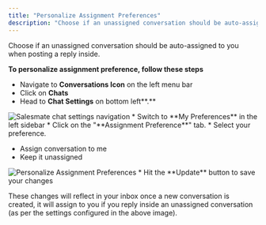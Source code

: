 ```yaml
---
title: "Personalize Assignment Preferences"
description: "Choose if an unassigned conversation should be auto-assigned to you when posting a reply inside.   ..."
---
```


Choose if an unassigned conversation should be auto-assigned to you when posting a reply inside.   
  
**To personalize assignment preference, follow these steps**

*   Navigate to **Conversations Icon** on the left menu bar
*   Click on **Chats**
*   Head to **Chat Settings** on bottom left**.**

<img src="images/005-salesmate-chat-settings-navigation-31703805142553.png" alt="Salesmate chat settings navigation" />
*   Switch to **My Preferences** in the left sidebar
*   Click on the "**Assignment Preference**" tab.
*   Select your preference.

*   Assign conversation to me 
*   Keep it unassigned

<img src="images/006-personalize-assignment-preferences-31703886546841.png" alt="Personalize Assignment Preferences" />
*   Hit the **Update** button to save your changes

These changes will reflect in your inbox once a new conversation is created, it will assign to you if you reply inside an unassigned conversation (as per the settings configured in the above image).